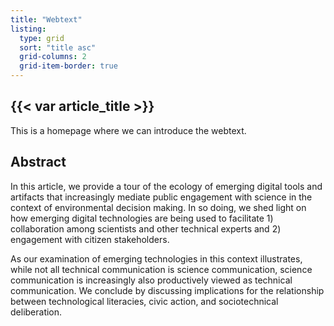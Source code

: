 ```yaml
---
title: "Webtext"
listing: 
  type: grid
  sort: "title asc"
  grid-columns: 2
  grid-item-border: true
---
```


## {{< var article_title >}}

This is a homepage where we can introduce the webtext. 

## Abstract

In this article, we provide a tour of the ecology of emerging digital tools and artifacts that increasingly mediate public engagement with science in the context of environmental decision making. In so doing, we shed light on how emerging digital technologies are being used to facilitate 1) collaboration among scientists and other technical experts and 2) engagement with citizen stakeholders. 

As our examination of emerging technologies in this context illustrates, while not all technical communication is science communication, science communication is increasingly also productively viewed as technical communication. We conclude by discussing implications for the relationship between technological literacies, civic action, and sociotechnical deliberation.